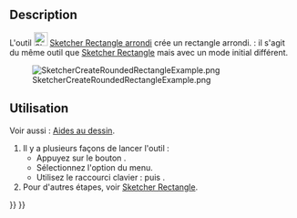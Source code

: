 <languages/>

{{Docnav/fr
|[[Sketcher_CreateRectangle_Center/fr|Rectangle centré]]
|[[Sketcher_CreateTriangle/fr|Triangle équilatéral]]
|[[Sketcher_Workbench/fr|Sketcher]]
|IconL=Sketcher_CreateRectangle_Center.svg
|IconR=Sketcher_CreateTriangle.svg
|IconC=Workbench_Sketcher.svg
}}

{{GuiCommand
|Name=Sketcher CreateOblong
|Name/fr=Sketcher Rectangle arrondi
|MenuLocation=Esquisse → Géométries d'esquisse → Créer un rectangle arrondi
|Workbenches=[[Sketcher_Workbench/fr|Sketcher]]
|Shortcut={{KEY|G}} {{KEY|O}}
|Version= 0.20
|SeeAlso=[[Sketcher_CreateRectangle/fr|Sketcher Rectangle]]
}}

==Description==

L'outil [[Image:Sketcher_CreateOblong.svg|24px]] [[Sketcher_CreateOblong|Sketcher Rectangle arrondi]] crée un rectangle arrondi. {{Version/fr|1.0}} : il s'agit du même outil que [[Sketcher_CreateRectangle/fr|Sketcher Rectangle]] mais avec un mode initial différent.

[[Image:SketcherCreateRoundedRectangleExample.png‎]]

<span id="Usage"></span>
==Utilisation==

Voir aussi : [[Sketcher_Workbench/fr#Aides_au_dessin|Aides au dessin]].

# Il y a plusieurs façons de lancer l'outil :
#* Appuyez sur le bouton {{Button|[[Image:Sketcher_CreateOblong.svg|16px]] [[Sketcher_CreateOblong/fr|Rectangle arrondi]]}}.
#* Sélectionnez l'option {{MenuCommand|Esquisse → Géométries d'esquisse → [[Image:Sketcher_CreateOblong.svg|16px]] Créer un rectangle arrondi}} du menu.
#* Utilisez le raccourci clavier : {{KEY|G}} puis {{KEY|0}}.
# Pour d'autres étapes, voir [[Sketcher_CreateRectangle/fr#Utilisation|Sketcher Rectangle]].


{{Docnav/fr
|[[Sketcher_CreateRectangle_Center/fr|Rectangle centré]]
|[[Sketcher_CreateTriangle/fr|Triangle équilatéral]]
|[[Sketcher_Workbench/fr|Sketcher]]
|IconL=Sketcher_CreateRectangle_Center.svg
|IconR=Sketcher_CreateTriangle.svg
|IconC=Workbench_Sketcher.svg
}}

{{Sketcher_Tools_navi{{#translation:}}}}
{{Userdocnavi{{#translation:}}}}